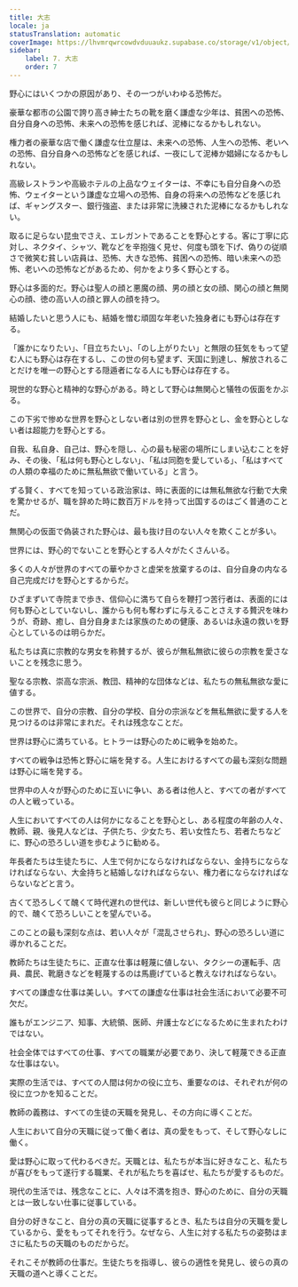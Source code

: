 ```yaml
---
title: 大志
locale: ja
statusTranslation: automatic
coverImage: https://lhvmrqwrcowdvduuaukz.supabase.co/storage/v1/object/public/strapi-uploads/small_cover-educacion-fundamental.webp-2d51a7828a2b1309555be27f7e2a61a0.webp
sidebar:
    label: 7. 大志
    order: 7
---
```

野心にはいくつかの原因があり、その一つがいわゆる恐怖だ。

豪華な都市の公園で誇り高き紳士たちの靴を磨く謙虚な少年は、貧困への恐怖、自分自身への恐怖、未来への恐怖を感じれば、泥棒になるかもしれない。

権力者の豪華な店で働く謙虚な仕立屋は、未来への恐怖、人生への恐怖、老いへの恐怖、自分自身への恐怖などを感じれば、一夜にして泥棒か娼婦になるかもしれない。

高級レストランや高級ホテルの上品なウェイターは、不幸にも自分自身への恐怖、ウェイターという謙虚な立場への恐怖、自身の将来への恐怖などを感じれば、ギャングスター、銀行強盗、または非常に洗練された泥棒になるかもしれない。

取るに足らない昆虫でさえ、エレガントであることを野心とする。客に丁寧に応対し、ネクタイ、シャツ、靴などを辛抱強く見せ、何度も頭を下げ、偽りの従順さで微笑む貧しい店員は、恐怖、大きな恐怖、貧困への恐怖、暗い未来への恐怖、老いへの恐怖などがあるため、何かをより多く野心とする。

野心は多面的だ。野心は聖人の顔と悪魔の顔、男の顔と女の顔、関心の顔と無関心の顔、徳の高い人の顔と罪人の顔を持つ。

結婚したいと思う人にも、結婚を憎む頑固な年老いた独身者にも野心は存在する。

「誰かになりたい」、「目立ちたい」、「のし上がりたい」と無限の狂気をもって望む人にも野心は存在するし、この世の何も望まず、天国に到達し、解放されることだけを唯一の野心とする隠遁者になる人にも野心は存在する。

現世的な野心と精神的な野心がある。時として野心は無関心と犠牲の仮面をかぶる。

この下劣で惨めな世界を野心としない者は別の世界を野心とし、金を野心としない者は超能力を野心とする。

自我、私自身、自己は、野心を隠し、心の最も秘密の場所にしまい込むことを好み、その後、「私は何も野心としない」、「私は同胞を愛している」、「私はすべての人類の幸福のために無私無欲で働いている」と言う。

ずる賢く、すべてを知っている政治家は、時に表面的には無私無欲な行動で大衆を驚かせるが、職を辞めた時に数百万ドルを持って出国するのはごく普通のことだ。

無関心の仮面で偽装された野心は、最も抜け目のない人々を欺くことが多い。

世界には、野心的でないことを野心とする人々がたくさんいる。

多くの人々が世界のすべての華やかさと虚栄を放棄するのは、自分自身の内なる自己完成だけを野心とするからだ。

ひざまずいて寺院まで歩き、信仰心に満ちて自らを鞭打つ苦行者は、表面的には何も野心としていないし、誰からも何も奪わずに与えることさえする贅沢を味わうが、奇跡、癒し、自分自身または家族のための健康、あるいは永遠の救いを野心としているのは明らかだ。

私たちは真に宗教的な男女を称賛するが、彼らが無私無欲に彼らの宗教を愛さないことを残念に思う。

聖なる宗教、崇高な宗派、教団、精神的な団体などは、私たちの無私無欲な愛に値する。

この世界で、自分の宗教、自分の学校、自分の宗派などを無私無欲に愛する人を見つけるのは非常にまれだ。それは残念なことだ。

世界は野心に満ちている。ヒトラーは野心のために戦争を始めた。

すべての戦争は恐怖と野心に端を発する。人生におけるすべての最も深刻な問題は野心に端を発する。

世界中の人々が野心のために互いに争い、ある者は他人と、すべての者がすべての人と戦っている。

人生においてすべての人は何かになることを野心とし、ある程度の年齢の人々、教師、親、後見人などは、子供たち、少女たち、若い女性たち、若者たちなどに、野心の恐ろしい道を歩むように勧める。

年長者たちは生徒たちに、人生で何かにならなければならない、金持ちにならなければならない、大金持ちと結婚しなければならない、権力者にならなければならないなどと言う。

古くて恐ろしくて醜くて時代遅れの世代は、新しい世代も彼らと同じように野心的で、醜くて恐ろしいことを望んでいる。

このことの最も深刻な点は、若い人々が「混乱させられ」、野心の恐ろしい道に導かれることだ。

教師たちは生徒たちに、正直な仕事は軽蔑に値しない、タクシーの運転手、店員、農民、靴磨きなどを軽蔑するのは馬鹿げていると教えなければならない。

すべての謙虚な仕事は美しい。すべての謙虚な仕事は社会生活において必要不可欠だ。

誰もがエンジニア、知事、大統領、医師、弁護士などになるために生まれたわけではない。

社会全体ではすべての仕事、すべての職業が必要であり、決して軽蔑できる正直な仕事はない。

実際の生活では、すべての人間は何かの役に立ち、重要なのは、それぞれが何の役に立つかを知ることだ。

教師の義務は、すべての生徒の天職を発見し、その方向に導くことだ。

人生において自分の天職に従って働く者は、真の愛をもって、そして野心なしに働く。

愛は野心に取って代わるべきだ。天職とは、私たちが本当に好きなこと、私たちが喜びをもって遂行する職業、それが私たちを喜ばせ、私たちが愛するものだ。

現代の生活では、残念なことに、人々は不満を抱き、野心のために、自分の天職とは一致しない仕事に従事している。

自分の好きなこと、自分の真の天職に従事するとき、私たちは自分の天職を愛しているから、愛をもってそれを行う。なぜなら、人生に対する私たちの姿勢はまさに私たちの天職のものだからだ。

それこそが教師の仕事だ。生徒たちを指導し、彼らの適性を発見し、彼らの真の天職の道へと導くことだ。

